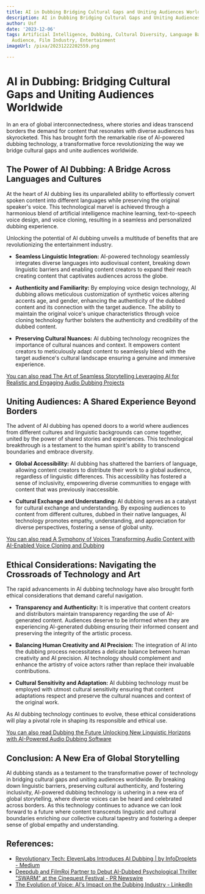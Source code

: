 ```yaml
---
title: AI in Dubbing Bridging Cultural Gaps and Uniting Audiences Worldwide
description: AI in Dubbing Bridging Cultural Gaps and Uniting Audiences Worldwide
author: Usf
date: '2023-12-06'
tags: Artificial Intelligence, Dubbing, Cultural Diversity, Language Barriers, Global
  Audience, Film Industry, Entertainment
imageUrl: /pixa/20231222202559.png

---
```

# AI in  Dubbing: Bridging Cultural Gaps and Uniting  Audiences Worldwide

In an era of  global interconnectedness, where stories and ideas transcend borders the demand for content that resonates with diverse audiences has skyrocketed.  This has brought forth the remarkable rise of AI-powered dubbing technology, a transformative force revolutionizing the way  we bridge cultural  gaps and unite audiences worldwide.

## The Power of AI Dubbing: A Bridge Across Languages and  Cultures

At the heart of  AI dubbing lies its unparalleled  ability to  effortlessly  convert spoken content into different languages while preserving the original speaker's voice. This technological marvel is achieved through a harmonious blend of artificial intelligence machine learning, text-to-speech  voice  design, and voice cloning, resulting in a seamless and personalized  dubbing experience.

Unlocking the  potential of AI dubbing unveils a multitude of benefits that are revolutionizing the entertainment industry.

-  **Seamless Linguistic Integration:** AI-powered technology seamlessly integrates diverse languages into  audiovisual content,  breaking down linguistic barriers and enabling content creators to expand their reach creating content that captivates audiences across the globe.

- **Authenticity and  Familiarity:**  By  employing voice design technology, AI dubbing allows  meticulous customization of synthetic voices altering accents age, and gender, enhancing the authenticity of the dubbed content and its connection with the target audience. The ability to maintain the original voice's unique characteristics through voice cloning technology  further bolsters the authenticity and credibility of the dubbed content.

- **Preserving  Cultural Nuances:** AI dubbing  technology recognizes the importance of cultural nuances and context.  It empowers content creators to  meticulously adapt content to seamlessly blend with the target audience's cultural landscape ensuring  a genuine and immersive experience.

[You can also read The Art of  Seamless Storytelling Leveraging AI for Realistic and Engaging  Audio  Dubbing Projects](The%20Art%20of%20Seamless%20Storytelling%20Leveraging%20AI%20for%20Realistic%20and%20Engaging%20Audio%20Dubbing%20Projects)


##  Uniting Audiences:  A Shared Experience Beyond Borders

The advent of AI dubbing has opened doors  to a world  where audiences from different cultures and linguistic  backgrounds can come together, united by the power of shared stories and experiences. This technological breakthrough is a testament to  the  human spirit's ability to transcend boundaries and embrace diversity.

- **Global Accessibility:** AI dubbing has shattered the barriers of language, allowing content creators to distribute their work to a global audience,  regardless of linguistic  differences. This accessibility has fostered a sense of inclusivity, empowering diverse communities to engage with content that  was previously inaccessible.

- **Cultural Exchange and Understanding:** AI dubbing serves  as a catalyst for cultural exchange and understanding. By exposing audiences to content from different cultures, dubbed in their native languages, AI technology promotes empathy,  understanding, and appreciation for diverse perspectives, fostering a sense of global unity.

[You can also read A Symphony of Voices Transforming Audio  Content with AI-Enabled Voice Cloning and Dubbing](A%20Symphony%20of%20Voices%20Transforming%20Audio%20Content%20with%20AI-Enabled%20Voice%20Cloning%20and%20Dubbing)


## Ethical Considerations: Navigating the  Crossroads of Technology and Art

The rapid advancements in AI dubbing technology have  also brought forth ethical  considerations that demand careful navigation.

- **Transparency and Authenticity:**  It is imperative that content creators and distributors  maintain transparency regarding the use of AI-generated content. Audiences deserve to be informed when  they are experiencing AI-generated dubbing ensuring their informed  consent and preserving the integrity of the artistic process.

- **Balancing Human Creativity and AI Precision:** The integration of AI into the dubbing process necessitates a delicate balance between human creativity and AI  precision.  AI technology should complement and enhance  the artistry of voice actors rather than  replace  their invaluable contributions.

-  **Cultural Sensitivity and Adaptation:** AI dubbing technology must be employed with utmost cultural sensitivity ensuring  that content adaptations  respect and preserve the cultural nuances and context of the  original work.

As AI dubbing technology continues  to evolve, these ethical considerations will play a pivotal role in shaping its responsible  and ethical use.

[You can also read Dubbing the  Future Unlocking New Linguistic Horizons with AI-Powered Audio Dubbing Software](Dubbing%20the%20Future%20Unlocking%20New%20Linguistic%20Horizons%20with%20AI-Powered%20Audio%20Dubbing%20Software)


## Conclusion: A  New Era of Global Storytelling

AI dubbing stands as a testament to the transformative  power of technology in bridging cultural gaps and uniting audiences worldwide. By breaking down linguistic barriers, preserving cultural authenticity, and fostering inclusivity, AI-powered dubbing technology is ushering in a new era  of global storytelling, where diverse voices can be heard and celebrated across borders. As this technology continues to advance we  can look forward to  a future where content transcends linguistic and cultural boundaries enriching our collective cultural tapestry and fostering  a  deeper sense of global empathy and understanding.

## References:
- [Revolutionary Tech: ElevenLabs Introduces AI Dubbing | by InfoDroplets - Medium](https://medium.com/@infodroplets/revolutionary-tech-elevenlabs-introduces-ai-dubbing-e30864d38628)
- [Deepdub and FilmRoj Partner to Debut AI-Dubbed Psychological Thriller "SWARM" at the Cinequest Festival - PR Newswire](https://www.prnewswire.com/il/news-releases/deepdub-and-filmroj-partner-to-debut-ai-dubbed-psychological-thriller-swarm-at-the-cinequest-festival-301913606.html)
- [The Evolution of Voice: AI's Impact on the Dubbing Industry - LinkedIn](https://www.linkedin.com/pulse/evolution-voice-ais-impact-dubbing-industry-alexandra-radu)
